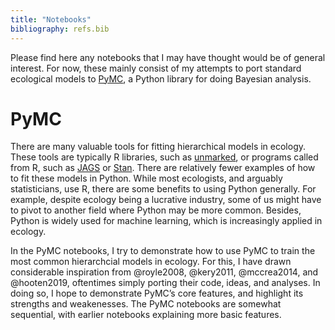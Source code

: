 ```yaml
---
title: "Notebooks"
bibliography: refs.bib
---
```


Please find here any notebooks that I may have thought would be of general interest. For now, these mainly consist of my attempts to port standard ecological models to [PyMC](https://www.pymc.io/welcome.html), a Python library for doing Bayesian analysis.  

# PyMC

There are many valuable tools for fitting hierarchical models in ecology. These tools are typically R libraries, such as [unmarked](https://rbchan.github.io/unmarked/), or programs called from R, such as [JAGS](https://www.mbr-pwrc.usgs.gov/pubanalysis/roylebook/) or [Stan](https://fukamilab.github.io/BIO202/09-C-occupancy-models.html). There are relatively fewer examples of how to fit these models in Python. While most ecologists, and arguably statisticians, use R, there are some benefits to using Python generally. For example, despite ecology being a lucrative industry, some of us might have to pivot to another field where Python may be more common. Besides, Python is widely used for machine learning, which is increasingly applied in ecology.  

In the PyMC notebooks, I try to demonstrate how to use PyMC to train the most common hierarchcial models in ecology. For this, I have drawn considerable inspiration from @royle2008, @kery2011, @mccrea2014, and @hooten2019, oftentimes simply porting their code, ideas, and analyses. In doing so, I hope to demonstrate PyMC's core features, and highlight its strengths and weakenesses. The PyMC notebooks are somewhat sequential, with earlier notebooks explaining more basic features.